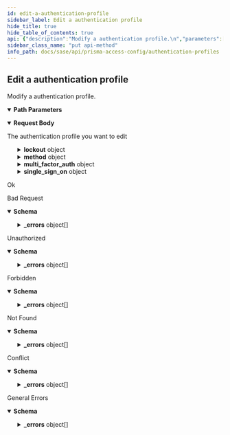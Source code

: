 ```yaml
---
id: edit-a-authentication-profile
sidebar_label: Edit a authentication profile
hide_title: true
hide_table_of_contents: true
api: {"description":"Modify a authentication profile.\n","parameters":[{"name":"id","in":"path","required":true,"schema":{"type":"string"},"description":"The uuid of the resource"}],"requestBody":{"content":{"application/json":{"schema":{"type":"object","required":["name"],"properties":{"id":{"type":"string","readOnly":true,"example":"abcd-1234","description":"uuid of the resource"},"name":{"type":"string"},"allow_list":{"type":"array","default":["all"],"items":{"type":"string"}},"lockout":{"type":"object","properties":{"failed_attempts":{"type":"integer","minimum":0,"maximum":10},"lockout_time":{"type":"integer","minimum":0,"maximum":60}}},"method":{"type":"object","oneOf":[{"title":"local_database","properties":{"local_database":{"type":"object"}}},{"title":"saml_idp","properties":{"saml_idp":{"type":"object","properties":{"attribute_name_usergroup":{"type":"string","minLength":1,"maxLength":63},"attribute_name_username":{"type":"string","minLength":1,"maxLength":63},"certificate_profile":{"type":"string","maxLength":31},"enable_single_logout":{"type":"boolean"},"request_signing_certificate":{"type":"string","maxLength":64},"server_profile":{"type":"string","maxLength":63}}}}},{"title":"ldap","properties":{"ldap":{"type":"object","properties":{"login_attribute":{"type":"string"},"passwd_exp_days":{"type":"integer"},"server_profile":{"type":"string"}}}}},{"title":"radius","properties":{"radius":{"type":"object","properties":{"checkgroup":{"type":"boolean"},"server_profile":{"type":"string"}}}}},{"title":"tacplus","properties":{"tacplus":{"type":"object","properties":{"checkgroup":{"type":"boolean"},"server_profile":{"type":"string"}}}}},{"title":"kerberos","properties":{"kerberos":{"type":"object","properties":{"realm":{"type":"string"},"server_profile":{"type":"string"}}}}}]},"multi_factor_auth":{"type":"object","properties":{"factors":{"type":"array","items":{"type":"string"}},"mfa_enable":{"type":"boolean"}}},"single_sign_on":{"type":"object","properties":{"kerberos_keytab":{"type":"string","maxLength":8192},"realm":{"type":"string","maxLength":127}}},"user_domain":{"type":"string","maxLength":63},"username_modifier":{"type":"string","enum":["%USERINPUT%","%USERINPUT%@%USERDOMAIN%","%USERDOMAIN%\\\\%USERINPUT%"]}}}}},"description":"The authentication profile you want to edit"},"responses":{"200":{"description":"Ok"},"400":{"description":"Bad Request","content":{"application/json":{"schema":{"type":"object","properties":{"_errors":{"type":"array","items":{"title":"Cause Info","type":"object","properties":{"code":{"type":"string"},"message":{"type":"string"},"details":{"type":"object"},"help":{"type":"string"}}}},"_request_id":{"type":"string"}}},"examples":{"input_format_mismatch":{"summary":"Input Format Mismatch","value":{"_errors":[{"code":"E003","message":"Input Format Mismatch: input-format=json","details":{}}],"_request_id":"abcd-1234"}},"output_format_mismatch":{"summary":"Output Format Mismatch","value":{"_errors":[{"code":"E003","message":"Output Format Mismatch: output-format=json Accept=xml","details":{}}],"_request_id":"abcd-1234"}},"missing_query_parameter":{"summary":"Missing Query Parameter","value":{"_errors":[{"code":"E003","message":"Missing Query Parameter: name","details":{}}],"_request_id":"abcd-1234"}},"invalid_query_parameter":{"summary":"Invalid Query Parameter","value":{"_errors":[{"code":"E003","message":"Invalid Query Parameter: location=invalid","details":{}}],"_request_id":"abcd-1234"}},"missing_body":{"summary":"Missing Body","value":{"_errors":[{"code":"E003","message":"Missing Body","details":{}}],"_request_id":"abcd-1234"}},"invalid_object":{"summary":"Invalid Object","value":{"_errors":[{"code":"E003","message":"Invalid Object","details":{}}],"_request_id":"abcd-1234"}}}}}},"401":{"description":"Unauthorized","content":{"application/json":{"schema":{"type":"object","properties":{"_errors":{"type":"array","items":{"title":"Cause Info","type":"object","properties":{"code":{"type":"string"},"message":{"type":"string"},"details":{"type":"object"},"help":{"type":"string"}}}},"_request_id":{"type":"string"}}},"examples":{"auth_not_authenticated":{"summary":"Not Authenticated","value":{"_errors":[{"code":"E016","message":"Not Authenticated","details":{}}],"_request_id":"abcd-1234"}},"invalid_credential":{"summary":"Invalid Credential","value":{"_errors":[{"code":"E016","message":"Invalid Credential","details":{}}],"_request_id":"abcd-1234"}},"key_too_long":{"summary":"Key Too Long","value":{"_errors":[{"code":"E016","message":"Key Too Long","details":{}}],"_request_id":"abcd-1234"}},"key_expired":{"summary":"Key Expired","value":{"_errors":[{"code":"E016","message":"Key Expired","details":{}}],"_request_id":"abcd-1234"}},"need_password_change":{"summary":"Need Password Change","value":{"_errors":[{"code":"E016","message":"The password needs to be changed.","details":{}}],"_request_id":"abcd-1234"}}}}}},"403":{"description":"Forbidden","content":{"application/json":{"schema":{"type":"object","properties":{"_errors":{"type":"array","items":{"title":"Cause Info","type":"object","properties":{"code":{"type":"string"},"message":{"type":"string"},"details":{"type":"object"},"help":{"type":"string"}}}},"_request_id":{"type":"string"}}},"examples":{"auth_unauthorized":{"summary":"Unauthorized","value":{"_errors":[{"code":"E007","message":"Unauthorized","details":{}}],"_request_id":"abcd-1234"}}}}}},"404":{"description":"Not Found","content":{"application/json":{"schema":{"type":"object","properties":{"_errors":{"type":"array","items":{"title":"Cause Info","type":"object","properties":{"code":{"type":"string"},"message":{"type":"string"},"details":{"type":"object"},"help":{"type":"string"}}}},"_request_id":{"type":"string"}}},"examples":{"object_not_present":{"summary":"Object Not Present","value":{"_errors":[{"code":"E005","message":"Object Not Present","details":{}}],"_request_id":"abcd-1234"}}}}}},"409":{"description":"Conflict","content":{"application/json":{"schema":{"type":"object","properties":{"_errors":{"type":"array","items":{"title":"Cause Info","type":"object","properties":{"code":{"type":"string"},"message":{"type":"string"},"details":{"type":"object"},"help":{"type":"string"}}}},"_request_id":{"type":"string"}}},"examples":{"object_not_unique":{"summary":"Object Not Unique","value":{"_errors":[{"code":"E016","message":"Object Not Unique","details":{}}],"_request_id":"abcd-1234"}},"name_not_unique":{"summary":"Name Not Unique","value":{"_errors":[{"code":"E006","message":"Name Not Unique","details":{}}],"_request_id":"abcd-1234"}},"reference_not_zero":{"summary":"Reference Not Zero","value":{"_errors":[{"code":"E009","message":"Reference Not Zero","details":{}}],"_request_id":"abcd-1234"}}}}}},"default":{"description":"General Errors","content":{"application/json":{"schema":{"type":"object","properties":{"_errors":{"type":"array","items":{"title":"Cause Info","type":"object","properties":{"code":{"type":"string"},"message":{"type":"string"},"details":{"type":"object"},"help":{"type":"string"}}}},"_request_id":{"type":"string"}}},"examples":{"version_not_supported":{"summary":"Version Not Supported","value":{"_errors":[{"code":"E012","message":"Version Not Supported","details":{}}],"_request_id":"abcd-1234"}},"method_not_allowed":{"summary":"Method Not Supported","value":{"_errors":[{"code":"E012","message":"Method Not Supported","details":{}}],"_request_id":"abcd-1234"}},"action_not_supported":{"summary":"Action Not Supported","value":{"_errors":[{"code":"E012","message":"Action Not Supported: move","details":{}}],"_request_id":"abcd-1234"}},"bad_xpath":{"summary":"Bad XPath","value":{"_errors":[{"code":"E013","message":"Bad XPath","details":{}}],"_request_id":"abcd-1234"}},"invalid_command":{"summary":"Invalid Command","value":{"_errors":[{"code":"E003","message":"Invalid Command","details":{}}],"_request_id":"abcd-1234"}},"malformed_command":{"summary":"Malformed Command","value":{"_errors":[{"code":"E003","message":"Malformed Command","details":{}}],"_request_id":"abcd-1234"}},"session_timeout":{"summary":"Session Timeout","value":{"_errors":[{"code":4,"message":"Session Timeout","details":{}}],"_request_id":"abcd-1234"}}}}}}},"tags":["AuthenticationProfiles"],"security":[{"Bearer":[]}],"operationId":"put-sse-config-v1-authentication-profiles-id","method":"put","path":"/sse/config/v1/authentication-profiles/{id}","servers":[{"url":"/"}],"securitySchemes":{"Bearer":{"type":"http","scheme":"bearer"}},"jsonRequestBodyExample":{"id":"abcd-1234","name":"string","allow_list":["string"],"lockout":{"failed_attempts":0,"lockout_time":0},"method":{},"multi_factor_auth":{"factors":["string"],"mfa_enable":true},"single_sign_on":{"kerberos_keytab":"string","realm":"string"},"user_domain":"string","username_modifier":"%USERINPUT%"},"info":{"version":"1.0","x-logo":{"url":"pan-logo.png"},"title":"Authentication Profiles","description":"Manages authentication profiles. \n","contact":{}},"postman":{"name":"Edit a authentication profile","description":{"content":"Modify a authentication profile.\n","type":"text/plain"},"url":{"path":["sse","config","v1","authentication-profiles",":id"],"host":["{{baseUrl}}"],"query":[],"variable":[{"disabled":false,"description":{"content":"(Required) The uuid of the resource","type":"text/plain"},"type":"any","value":"","key":"id"}]},"header":[{"key":"Content-Type","value":"application/json"},{"key":"Accept","value":"application/json"}],"method":"PUT","body":{"mode":"raw","raw":"\"\"","options":{"raw":{"language":"json"}}},"auth":{"type":"bearer","bearer":[{"type":"any","value":"<Bearer Token>","key":"token"}]}}}
sidebar_class_name: "put api-method"
info_path: docs/sase/api/prisma-access-config/authentication-profiles
---
```



## Edit a authentication profile



Modify a authentication profile.


<details style={{"marginBottom":"1rem"}} data-collapsed={false} open={true}><summary style={{}}><strong>Path Parameters</strong></summary><div><ul><ParamsItem className={"paramsItem"} param={{"name":"id","in":"path","required":true,"schema":{"type":"string"},"description":"The uuid of the resource"}}></ParamsItem></ul></div></details><details style={{}} data-collapsed={false} open={true}><summary style={{"textAlign":"left"}}><strong>Request Body</strong></summary><div style={{"textAlign":"left","marginLeft":"1rem"}}><div style={{"marginTop":"1rem","marginBottom":"1rem"}}>

The authentication profile you want to edit

</div></div><ul style={{"marginLeft":"1rem"}}><SchemaItem collapsible={false} name={"id"} required={false} schemaDescription={"uuid of the resource"} schemaName={"string"} qualifierMessage={undefined}></SchemaItem><SchemaItem collapsible={false} name={"name"} required={true} schemaDescription={undefined} schemaName={"string"} qualifierMessage={undefined}></SchemaItem><SchemaItem collapsible={false} name={"allow_list"} required={false} schemaDescription={undefined} schemaName={"string[]"} qualifierMessage={undefined}></SchemaItem><SchemaItem collapsible={true} className={"schemaItem"}><details style={{}}><summary style={{}}><strong>lockout</strong><span style={{"opacity":"0.6"}}> object</span></summary><div style={{"marginLeft":"1rem"}}><SchemaItem collapsible={false} name={"failed_attempts"} required={false} schemaDescription={undefined} schemaName={"integer"} qualifierMessage={"**Possible values:** value ≤ 10"}></SchemaItem><SchemaItem collapsible={false} name={"lockout_time"} required={false} schemaDescription={undefined} schemaName={"integer"} qualifierMessage={"**Possible values:** value ≤ 60"}></SchemaItem></div></details></SchemaItem><SchemaItem collapsible={true} className={"schemaItem"}><details style={{}}><summary style={{}}><strong>method</strong><span style={{"opacity":"0.6"}}> object</span></summary><div style={{"marginLeft":"1rem"}}><li><div><span className={"badge badge--info"}>oneOf</span><SchemaTabs><TabItem label={"local_database"} value={"0-item-properties"}><SchemaItem collapsible={false} name={"local_database"} required={false} schemaDescription={undefined} schemaName={"object"} qualifierMessage={undefined}></SchemaItem></TabItem><TabItem label={"saml_idp"} value={"1-item-properties"}><SchemaItem collapsible={true} className={"schemaItem"}><details style={{}}><summary style={{}}><strong>saml_idp</strong><span style={{"opacity":"0.6"}}> object</span></summary><div style={{"marginLeft":"1rem"}}><SchemaItem collapsible={false} name={"attribute_name_usergroup"} required={false} schemaDescription={undefined} schemaName={"string"} qualifierMessage={"**Possible values:** 1 ≤ length ≤ 63"}></SchemaItem><SchemaItem collapsible={false} name={"attribute_name_username"} required={false} schemaDescription={undefined} schemaName={"string"} qualifierMessage={"**Possible values:** 1 ≤ length ≤ 63"}></SchemaItem><SchemaItem collapsible={false} name={"certificate_profile"} required={false} schemaDescription={undefined} schemaName={"string"} qualifierMessage={"**Possible values:** length ≤ 31"}></SchemaItem><SchemaItem collapsible={false} name={"enable_single_logout"} required={false} schemaDescription={undefined} schemaName={"boolean"} qualifierMessage={undefined}></SchemaItem><SchemaItem collapsible={false} name={"request_signing_certificate"} required={false} schemaDescription={undefined} schemaName={"string"} qualifierMessage={"**Possible values:** length ≤ 64"}></SchemaItem><SchemaItem collapsible={false} name={"server_profile"} required={false} schemaDescription={undefined} schemaName={"string"} qualifierMessage={"**Possible values:** length ≤ 63"}></SchemaItem></div></details></SchemaItem></TabItem><TabItem label={"ldap"} value={"2-item-properties"}><SchemaItem collapsible={true} className={"schemaItem"}><details style={{}}><summary style={{}}><strong>ldap</strong><span style={{"opacity":"0.6"}}> object</span></summary><div style={{"marginLeft":"1rem"}}><SchemaItem collapsible={false} name={"login_attribute"} required={false} schemaDescription={undefined} schemaName={"string"} qualifierMessage={undefined}></SchemaItem><SchemaItem collapsible={false} name={"passwd_exp_days"} required={false} schemaDescription={undefined} schemaName={"integer"} qualifierMessage={undefined}></SchemaItem><SchemaItem collapsible={false} name={"server_profile"} required={false} schemaDescription={undefined} schemaName={"string"} qualifierMessage={undefined}></SchemaItem></div></details></SchemaItem></TabItem><TabItem label={"radius"} value={"3-item-properties"}><SchemaItem collapsible={true} className={"schemaItem"}><details style={{}}><summary style={{}}><strong>radius</strong><span style={{"opacity":"0.6"}}> object</span></summary><div style={{"marginLeft":"1rem"}}><SchemaItem collapsible={false} name={"checkgroup"} required={false} schemaDescription={undefined} schemaName={"boolean"} qualifierMessage={undefined}></SchemaItem><SchemaItem collapsible={false} name={"server_profile"} required={false} schemaDescription={undefined} schemaName={"string"} qualifierMessage={undefined}></SchemaItem></div></details></SchemaItem></TabItem><TabItem label={"tacplus"} value={"4-item-properties"}><SchemaItem collapsible={true} className={"schemaItem"}><details style={{}}><summary style={{}}><strong>tacplus</strong><span style={{"opacity":"0.6"}}> object</span></summary><div style={{"marginLeft":"1rem"}}><SchemaItem collapsible={false} name={"checkgroup"} required={false} schemaDescription={undefined} schemaName={"boolean"} qualifierMessage={undefined}></SchemaItem><SchemaItem collapsible={false} name={"server_profile"} required={false} schemaDescription={undefined} schemaName={"string"} qualifierMessage={undefined}></SchemaItem></div></details></SchemaItem></TabItem><TabItem label={"kerberos"} value={"5-item-properties"}><SchemaItem collapsible={true} className={"schemaItem"}><details style={{}}><summary style={{}}><strong>kerberos</strong><span style={{"opacity":"0.6"}}> object</span></summary><div style={{"marginLeft":"1rem"}}><SchemaItem collapsible={false} name={"realm"} required={false} schemaDescription={undefined} schemaName={"string"} qualifierMessage={undefined}></SchemaItem><SchemaItem collapsible={false} name={"server_profile"} required={false} schemaDescription={undefined} schemaName={"string"} qualifierMessage={undefined}></SchemaItem></div></details></SchemaItem></TabItem></SchemaTabs></div></li></div></details></SchemaItem><SchemaItem collapsible={true} className={"schemaItem"}><details style={{}}><summary style={{}}><strong>multi_factor_auth</strong><span style={{"opacity":"0.6"}}> object</span></summary><div style={{"marginLeft":"1rem"}}><SchemaItem collapsible={false} name={"factors"} required={false} schemaDescription={undefined} schemaName={"string[]"} qualifierMessage={undefined}></SchemaItem><SchemaItem collapsible={false} name={"mfa_enable"} required={false} schemaDescription={undefined} schemaName={"boolean"} qualifierMessage={undefined}></SchemaItem></div></details></SchemaItem><SchemaItem collapsible={true} className={"schemaItem"}><details style={{}}><summary style={{}}><strong>single_sign_on</strong><span style={{"opacity":"0.6"}}> object</span></summary><div style={{"marginLeft":"1rem"}}><SchemaItem collapsible={false} name={"kerberos_keytab"} required={false} schemaDescription={undefined} schemaName={"string"} qualifierMessage={"**Possible values:** length ≤ 8192"}></SchemaItem><SchemaItem collapsible={false} name={"realm"} required={false} schemaDescription={undefined} schemaName={"string"} qualifierMessage={"**Possible values:** length ≤ 127"}></SchemaItem></div></details></SchemaItem><SchemaItem collapsible={false} name={"user_domain"} required={false} schemaDescription={undefined} schemaName={"string"} qualifierMessage={"**Possible values:** length ≤ 63"}></SchemaItem><SchemaItem collapsible={false} name={"username_modifier"} required={false} schemaDescription={undefined} schemaName={"string"} qualifierMessage={"**Possible values:** [`%USERINPUT%`, `%USERINPUT%@%USERDOMAIN%`, `%USERDOMAIN%\\\\%USERINPUT%`]"}></SchemaItem></ul></details><div><ApiTabs><TabItem label={"200"} value={"200"}><div>

Ok

</div><div></div></TabItem><TabItem label={"400"} value={"400"}><div>

Bad Request

</div><div><details style={{}} data-collapsed={false} open={true}><summary style={{"textAlign":"left"}}><strong>Schema</strong></summary><div style={{"textAlign":"left","marginLeft":"1rem"}}></div><ul style={{"marginLeft":"1rem"}}><SchemaItem collapsible={true} className={"schemaItem"}><details style={{}}><summary style={{}}><strong>_errors</strong><span style={{"opacity":"0.6"}}> object[]</span></summary><div style={{"marginLeft":"1rem"}}><SchemaItem collapsible={false} name={"code"} required={false} schemaDescription={undefined} schemaName={"string"} qualifierMessage={undefined}></SchemaItem><SchemaItem collapsible={false} name={"message"} required={false} schemaDescription={undefined} schemaName={"string"} qualifierMessage={undefined}></SchemaItem><SchemaItem collapsible={false} name={"details"} required={false} schemaDescription={undefined} schemaName={"object"} qualifierMessage={undefined}></SchemaItem><SchemaItem collapsible={false} name={"help"} required={false} schemaDescription={undefined} schemaName={"string"} qualifierMessage={undefined}></SchemaItem></div></details></SchemaItem><SchemaItem collapsible={false} name={"_request_id"} required={false} schemaDescription={undefined} schemaName={"string"} qualifierMessage={undefined}></SchemaItem></ul></details></div></TabItem><TabItem label={"401"} value={"401"}><div>

Unauthorized

</div><div><details style={{}} data-collapsed={false} open={true}><summary style={{"textAlign":"left"}}><strong>Schema</strong></summary><div style={{"textAlign":"left","marginLeft":"1rem"}}></div><ul style={{"marginLeft":"1rem"}}><SchemaItem collapsible={true} className={"schemaItem"}><details style={{}}><summary style={{}}><strong>_errors</strong><span style={{"opacity":"0.6"}}> object[]</span></summary><div style={{"marginLeft":"1rem"}}><SchemaItem collapsible={false} name={"code"} required={false} schemaDescription={undefined} schemaName={"string"} qualifierMessage={undefined}></SchemaItem><SchemaItem collapsible={false} name={"message"} required={false} schemaDescription={undefined} schemaName={"string"} qualifierMessage={undefined}></SchemaItem><SchemaItem collapsible={false} name={"details"} required={false} schemaDescription={undefined} schemaName={"object"} qualifierMessage={undefined}></SchemaItem><SchemaItem collapsible={false} name={"help"} required={false} schemaDescription={undefined} schemaName={"string"} qualifierMessage={undefined}></SchemaItem></div></details></SchemaItem><SchemaItem collapsible={false} name={"_request_id"} required={false} schemaDescription={undefined} schemaName={"string"} qualifierMessage={undefined}></SchemaItem></ul></details></div></TabItem><TabItem label={"403"} value={"403"}><div>

Forbidden

</div><div><details style={{}} data-collapsed={false} open={true}><summary style={{"textAlign":"left"}}><strong>Schema</strong></summary><div style={{"textAlign":"left","marginLeft":"1rem"}}></div><ul style={{"marginLeft":"1rem"}}><SchemaItem collapsible={true} className={"schemaItem"}><details style={{}}><summary style={{}}><strong>_errors</strong><span style={{"opacity":"0.6"}}> object[]</span></summary><div style={{"marginLeft":"1rem"}}><SchemaItem collapsible={false} name={"code"} required={false} schemaDescription={undefined} schemaName={"string"} qualifierMessage={undefined}></SchemaItem><SchemaItem collapsible={false} name={"message"} required={false} schemaDescription={undefined} schemaName={"string"} qualifierMessage={undefined}></SchemaItem><SchemaItem collapsible={false} name={"details"} required={false} schemaDescription={undefined} schemaName={"object"} qualifierMessage={undefined}></SchemaItem><SchemaItem collapsible={false} name={"help"} required={false} schemaDescription={undefined} schemaName={"string"} qualifierMessage={undefined}></SchemaItem></div></details></SchemaItem><SchemaItem collapsible={false} name={"_request_id"} required={false} schemaDescription={undefined} schemaName={"string"} qualifierMessage={undefined}></SchemaItem></ul></details></div></TabItem><TabItem label={"404"} value={"404"}><div>

Not Found

</div><div><details style={{}} data-collapsed={false} open={true}><summary style={{"textAlign":"left"}}><strong>Schema</strong></summary><div style={{"textAlign":"left","marginLeft":"1rem"}}></div><ul style={{"marginLeft":"1rem"}}><SchemaItem collapsible={true} className={"schemaItem"}><details style={{}}><summary style={{}}><strong>_errors</strong><span style={{"opacity":"0.6"}}> object[]</span></summary><div style={{"marginLeft":"1rem"}}><SchemaItem collapsible={false} name={"code"} required={false} schemaDescription={undefined} schemaName={"string"} qualifierMessage={undefined}></SchemaItem><SchemaItem collapsible={false} name={"message"} required={false} schemaDescription={undefined} schemaName={"string"} qualifierMessage={undefined}></SchemaItem><SchemaItem collapsible={false} name={"details"} required={false} schemaDescription={undefined} schemaName={"object"} qualifierMessage={undefined}></SchemaItem><SchemaItem collapsible={false} name={"help"} required={false} schemaDescription={undefined} schemaName={"string"} qualifierMessage={undefined}></SchemaItem></div></details></SchemaItem><SchemaItem collapsible={false} name={"_request_id"} required={false} schemaDescription={undefined} schemaName={"string"} qualifierMessage={undefined}></SchemaItem></ul></details></div></TabItem><TabItem label={"409"} value={"409"}><div>

Conflict

</div><div><details style={{}} data-collapsed={false} open={true}><summary style={{"textAlign":"left"}}><strong>Schema</strong></summary><div style={{"textAlign":"left","marginLeft":"1rem"}}></div><ul style={{"marginLeft":"1rem"}}><SchemaItem collapsible={true} className={"schemaItem"}><details style={{}}><summary style={{}}><strong>_errors</strong><span style={{"opacity":"0.6"}}> object[]</span></summary><div style={{"marginLeft":"1rem"}}><SchemaItem collapsible={false} name={"code"} required={false} schemaDescription={undefined} schemaName={"string"} qualifierMessage={undefined}></SchemaItem><SchemaItem collapsible={false} name={"message"} required={false} schemaDescription={undefined} schemaName={"string"} qualifierMessage={undefined}></SchemaItem><SchemaItem collapsible={false} name={"details"} required={false} schemaDescription={undefined} schemaName={"object"} qualifierMessage={undefined}></SchemaItem><SchemaItem collapsible={false} name={"help"} required={false} schemaDescription={undefined} schemaName={"string"} qualifierMessage={undefined}></SchemaItem></div></details></SchemaItem><SchemaItem collapsible={false} name={"_request_id"} required={false} schemaDescription={undefined} schemaName={"string"} qualifierMessage={undefined}></SchemaItem></ul></details></div></TabItem><TabItem label={"default"} value={"default"}><div>

General Errors

</div><div><details style={{}} data-collapsed={false} open={true}><summary style={{"textAlign":"left"}}><strong>Schema</strong></summary><div style={{"textAlign":"left","marginLeft":"1rem"}}></div><ul style={{"marginLeft":"1rem"}}><SchemaItem collapsible={true} className={"schemaItem"}><details style={{}}><summary style={{}}><strong>_errors</strong><span style={{"opacity":"0.6"}}> object[]</span></summary><div style={{"marginLeft":"1rem"}}><SchemaItem collapsible={false} name={"code"} required={false} schemaDescription={undefined} schemaName={"string"} qualifierMessage={undefined}></SchemaItem><SchemaItem collapsible={false} name={"message"} required={false} schemaDescription={undefined} schemaName={"string"} qualifierMessage={undefined}></SchemaItem><SchemaItem collapsible={false} name={"details"} required={false} schemaDescription={undefined} schemaName={"object"} qualifierMessage={undefined}></SchemaItem><SchemaItem collapsible={false} name={"help"} required={false} schemaDescription={undefined} schemaName={"string"} qualifierMessage={undefined}></SchemaItem></div></details></SchemaItem><SchemaItem collapsible={false} name={"_request_id"} required={false} schemaDescription={undefined} schemaName={"string"} qualifierMessage={undefined}></SchemaItem></ul></details></div></TabItem></ApiTabs></div>
      